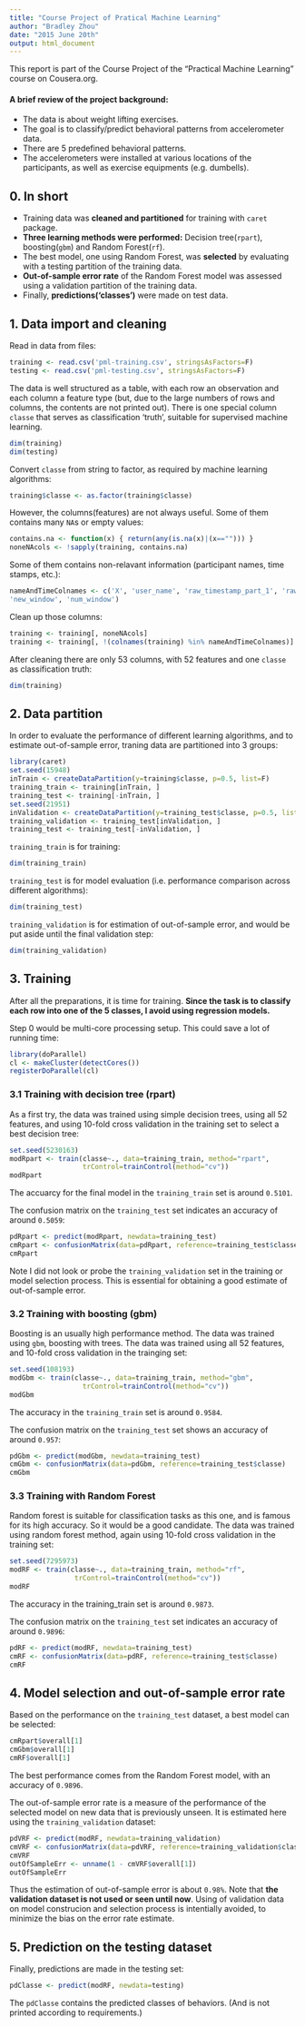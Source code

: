 ```yaml
---
title: "Course Project of Pratical Machine Learning"
author: "Bradley Zhou"
date: "2015 June 20th"
output: html_document
---
```


This report is part of the Course Project of the "Practical Machine Learning" course on Cousera.org.

#### A brief review of the project background:

  - The data is about weight lifting exercises.
  - The goal is to classify/predict behavioral patterns from accelerometer data.
  - There are 5 predefined behavioral patterns.
  - The accelerometers were installed at various locations of the participants, as well as exercise equipments (e.g. dumbells).

0. In short
----------

  - Training data was **cleaned and partitioned** for training with `caret` package.
  - **Three learning methods were performed:** Decision tree(`rpart`), boosting(`gbm`) and Random Forest(`rf`).
  - The best model, one using Random Forest, was **selected** by evaluating with a testing partition of the training data.
  - **Out-of-sample error rate** of the Random Forest model was assessed using a validation partition of the training data.
  - Finally, **predictions('classes')** were made on test data.

1. Data import and cleaning
----------

Read in data from files:

```r
training <- read.csv('pml-training.csv', stringsAsFactors=F)
testing <- read.csv('pml-testing.csv', stringsAsFactors=F)
```

The data is well structured as a table, with each row an observation and each column a feature type (but, due to the large numbers of rows and columns, the contents are not printed out). There is one special column `classe` that serves as classification 'truth', suitable for supervised machine learning.

```r
dim(training)
dim(testing)
```

Convert `classe` from string to factor, as required by machine learning algorithms:
```r
training$classe <- as.factor(training$classe)
```

However, the columns(features) are not always useful.
Some of them contains many `NA`s or empty values:

```r
contains.na <- function(x) { return(any(is.na(x)|(x==""))) }
noneNAcols <- !sapply(training, contains.na)
```

Some of them contains non-relavant information (participant names, time stamps, etc.):

```r
nameAndTimeColnames <- c('X', 'user_name', 'raw_timestamp_part_1', 'raw_timestamp_part_2', 'cvtd_timestamp', 
'new_window', 'num_window')
```

Clean up those columns:
```r
training <- training[, noneNAcols]
training <- training[, !(colnames(training) %in% nameAndTimeColnames)]
```

After cleaning there are only 53 columns, with 52 features and one `classe` as classification truth:
```r
dim(training)
```

2. Data partition
----------

In order to evaluate the performance of different learning algorithms, and to estimate out-of-sample error, traning data are partitioned into 3 groups:
```r
library(caret)
set.seed(15948)
inTrain <- createDataPartition(y=training$classe, p=0.5, list=F)
training_train <- training[inTrain, ]
training_test <- training[-inTrain, ]
set.seed(21951)
inValidation <- createDataPartition(y=training_test$classe, p=0.5, list=F)
training_validation <- training_test[inValidation, ]
training_test <- training_test[-inValidation, ]
```

`training_train` is for training:
```r
dim(training_train)
```

`training_test` is for model evaluation (i.e. performance comparison across different algorithms):
```r
dim(training_test)
```

`training_validation` is for estimation of out-of-sample error, and would be put aside until the final validation step:
```r
dim(training_validation)
```

3. Training
----------

After all the preparations, it is time for training. **Since the task is to classify each row into one of the 5 classes, I avoid using regression models.**

Step 0 would be multi-core processing setup. This could save a lot of running time:
```r
library(doParallel)
cl <- makeCluster(detectCores())
registerDoParallel(cl)
```

### 3.1 Training with decision tree (rpart)

As a first try, the data was trained using simple decision trees, using all 52 features, and using 10-fold cross validation in the training set to select a best decision tree:
```r
set.seed(5230163)
modRpart <- train(classe~., data=training_train, method="rpart",
                  trControl=trainControl(method="cv"))
modRpart
```

The accuarcy for the final model in the `training_train` set is around `0.5101`.

The confusion matrix on the `training_test` set indicates an accuracy of around `0.5059`:
```r
pdRpart <- predict(modRpart, newdata=training_test)
cmRpart <- confusionMatrix(data=pdRpart, reference=training_test$classe)
cmRpart
```

Note I did not look or probe the `training_validation` set in the training or model selection process. This is essential for obtaining a good estimate of out-of-sample error.

### 3.2 Training with boosting (gbm)

Boosting is an usually high performance method. The data was trained using `gbm`, boosting with trees. The data was trained using all 52 features, and 10-fold cross validation in the trainging set:
```r
set.seed(108193)
modGbm <- train(classe~., data=training_train, method="gbm",
                  trControl=trainControl(method="cv"))
modGbm
```

The accuracy in the `training_train` set is around `0.9584`.

The confusion matrix on the `training_test` set shows an accuracy of around `0.957`:
```r
pdGbm <- predict(modGbm, newdata=training_test)
cmGbm <- confusionMatrix(data=pdGbm, reference=training_test$classe)
cmGbm
```

### 3.3 Training with Random Forest
Random forest is suitable for classification tasks as this one, and is famous for its high accuracy. So it would be a good candidate. The data was trained using random forest method, again using 10-fold cross validation in the training set:
```r
set.seed(7295973)
modRF <- train(classe~., data=training_train, method="rf", 
                trControl=trainControl(method="cv"))
modRF
```

The accuracy in the training_train set is around `0.9873`.

The confusion matrix on the `training_test` set indicates an accuracy of around `0.9896`:
```r
pdRF <- predict(modRF, newdata=training_test)
cmRF <- confusionMatrix(data=pdRF, reference=training_test$classe)
cmRF
```

4. Model selection and out-of-sample error rate
----------
Based on the performance on the `training_test` dataset, a best model can be selected:

```r
cmRpart$overall[1]
cmGbm$overall[1]
cmRF$overall[1]
```

The best performance comes from the Random Forest model, with an accuracy of `0.9896`.

The out-of-sample error rate is a measure of the performance of the selected model on new data that is previously unseen. It is estimated here using the `training_validation` dataset:
```r
pdVRF <- predict(modRF, newdata=training_validation)
cmVRF <- confusionMatrix(data=pdVRF, reference=training_validation$classe)
cmVRF
outOfSampleErr <- unname(1 - cmVRF$overall[1])
outOfSampleErr
```
Thus the estimation of out-of-sample error is about `0.98%`. Note that **the validation dataset is not used or seen until now**. Using of validation data on model construcion and selection process is intentially avoided, to minimize the bias on the error rate estimate.

5. Prediction on the testing dataset
----------

Finally, predictions are made in the testing set:
```r
pdClasse <- predict(modRF, newdata=testing)
```
The `pdClasse` contains the predicted classes of behaviors. (And is not printed according to requirements.)

